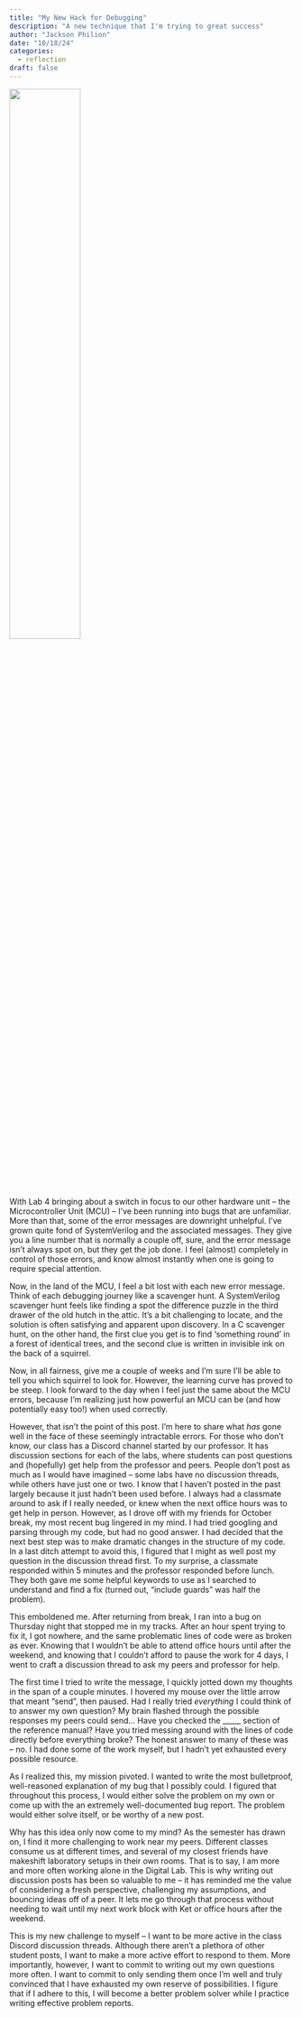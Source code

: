 ```yaml
---
title: "My New Hack for Debugging"
description: "A new technique that I'm trying to great success"
author: "Jackson Philion"
date: "10/18/24"
categories:
  - reflection
draft: false
---
```


![](images/24_10_18/errorSegger.png){width=50%}

With Lab 4 bringing about a switch in focus to our other hardware unit – the Microcontroller Unit (MCU) – I've been running into bugs that are unfamiliar. More than that, some of the error messages are downright unhelpful. I've grown quite fond of SystemVerilog and the associated messages. They give you a line number that is normally a couple off, sure, and the error message isn't always spot on, but they get the job done. I feel (almost) completely in control of those errors, and know almost instantly when one is going to require special attention.

Now, in the land of the MCU, I feel a bit lost with each new error message. Think of each debugging journey like a scavenger hunt. A SystemVerilog scavenger hunt feels like finding a spot the difference puzzle in the third drawer of the old hutch in the attic. It's a bit challenging to locate, and the solution is often satisfying and apparent upon discovery. In a C scavenger hunt, on the other hand, the first clue you get is to find 'something round' in a forest of identical trees, and the second clue is written in invisible ink on the back of a squirrel.

Now, in all fairness, give me a couple of weeks and I'm sure I'll be able to tell you which squirrel to look for. However, the learning curve has proved to be steep. I look forward to the day when I feel just the same about the MCU errors, because I'm realizing just how powerful an MCU can be (and how potentially easy too!) when used correctly.

However, that isn't the point of this post. I'm here to share what *has* gone well in the face of these seemingly intractable errors. For those who don't know, our class has a Discord channel started by our professor. It has discussion sections for each of the labs, where students can post questions and (hopefully) get help from the professor and peers. People don't post as much as I would have imagined – some labs have no discussion threads, while others have just one or two. I know that I haven't posted in the past largely because it just hadn't been used before. I always had a classmate around to ask if I really needed, or knew when the next office hours was to get help in person. However, as I drove off with my friends for October break, my most recent bug lingered in my mind. I had tried googling and parsing through my code, but had no good answer. I had decided that the next best step was to make dramatic changes in the structure of my code. In a last ditch attempt to avoid this, I figured that I might as well post my question in the discussion thread first. To my surprise, a classmate responded within 5 minutes and the professor responded before lunch. They both gave me some helpful keywords to use as I searched to understand and find a fix (turned out, "include guards" was half the problem). 

This emboldened me. After returning from break, I ran into a bug on Thursday night that stopped me in my tracks. After an hour spent trying to fix it, I got nowhere, and the same problematic lines of code were as broken as ever. Knowing that I wouldn't be able to attend office hours until after the weekend, and knowing that I couldn't afford to pause the work for 4 days, I went to craft a discussion thread to ask my peers and professor for help.

The first time I tried to write the message, I quickly jotted down my thoughts in the span of a couple minutes. I hovered my mouse over the little arrow that meant "send", then paused. Had I really tried *everything* I could think of to answer my own question? My brain flashed through the possible responses my peers could send... Have you checked the _____ section of the reference manual? Have you tried messing around with the lines of code directly before everything broke? The honest answer to many of these was – no. I had done some of the work myself, but I hadn't yet exhausted every possible resource. 

As I realized this, my mission pivoted. I wanted to write the most bulletproof, well-reasoned explanation of my bug that I possibly could. I figured that throughout this process, I would either solve the problem on my own or come up with the an extremely well-documented bug report. The problem would either solve itself, or be worthy of a new post.

Why has this idea only now come to my mind? As the semester has drawn on, I find it more challenging to work near my peers. Different classes consume us at different times, and several of my closest friends have makeshift laboratory setups in their own rooms. That is to say, I am more and more often working alone in the Digital Lab. This is why writing out discussion posts has been so valuable to me – it has reminded me the value of considering a fresh perspective, challenging my assumptions, and bouncing ideas off of a peer. It lets me go through that process without needing to wait until my next work block with Ket or office hours after the weekend.

This is my new challenge to myself – I want to be more active in the class Discord discussion threads. Although there aren't a plethora of other student posts, I want to make a more active effort to respond to them. More importantly, however, I want to commit to writing out my own questions more often. I want to commit to only sending them once I'm well and truly convinced that I have exhausted my own reserve of possibilities. I figure that if I adhere to this, I will become a better problem solver while I practice writing effective problem reports.
